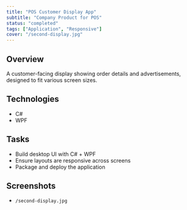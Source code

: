 ```yaml
---
title: "POS Customer Display App"
subtitle: "Company Product for POS"
status: "completed"
tags: ["Application", "Responsive"]
cover: "/second-display.jpg"
---
```


## Overview

A customer-facing display showing order details and advertisements, designed to fit various screen sizes.

## Technologies

- C#
- WPF

## Tasks

- Build desktop UI with C# + WPF
- Ensure layouts are responsive across screens
- Package and deploy the application

## Screenshots

- `/second-display.jpg`
